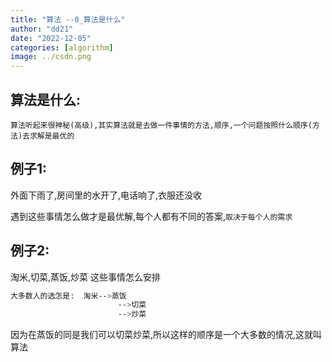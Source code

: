 ```yaml
---
title: "算法 --0_算法是什么"
author: "dd21"
date: "2022-12-05" 
categories: [algorithm]
image: ../csdn.png
---
```



## 算法是什么:

	算法听起来很神秘(高级),其实算法就是去做一件事情的方法,顺序,一个问题按照什么顺序(方法)去求解是最优的

## 例子1:
外面下雨了,房间里的水开了,电话响了,衣服还没收

遇到这些事情怎么做才是最优解,每个人都有不同的答案,`取决于每个人的需求`

## 例子2:
淘米,切菜,蒸饭,炒菜   这些事情怎么安排

```bash
大多数人的选怎是:  淘米-->蒸饭
						-->切菜
						-->炒菜
```
因为在蒸饭的同是我们可以切菜炒菜,所以这样的顺序是一个大多数的情况,这就叫算法
